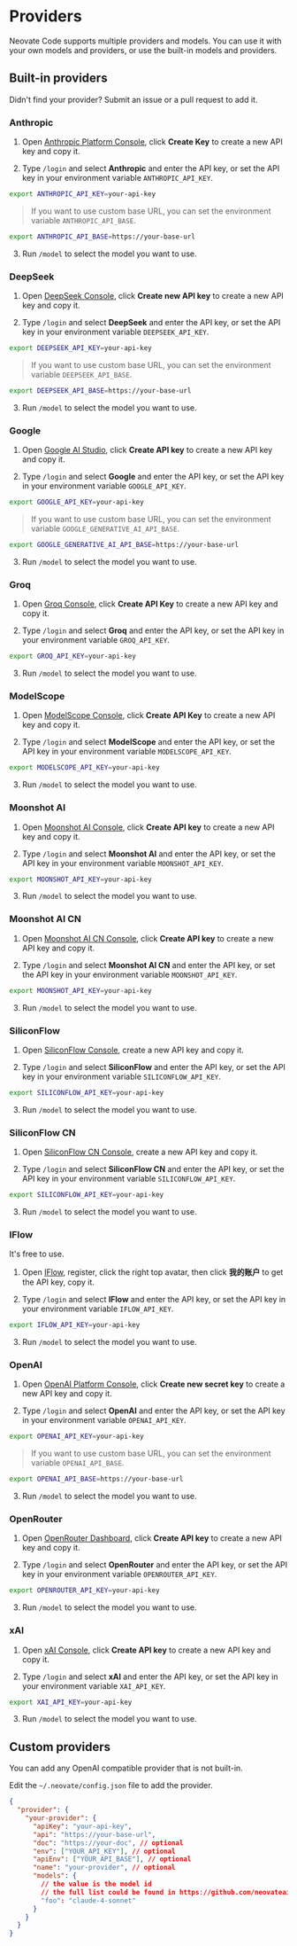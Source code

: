 
# Providers

Neovate Code supports multiple providers and models. You can use it with your own models and providers, or use the built-in models and providers.

## Built-in providers

<Callout type="info">
  Didn't find your provider? Submit an issue or a pull request to add it.
</Callout>

### Anthropic

1. Open [Anthropic Platform Console](https://console.anthropic.com/settings/keys), click **Create Key** to create a new API key and copy it.

2. Type `/login` and select **Anthropic** and enter the API key, or set the API key in your environment variable `ANTHROPIC_API_KEY`.

```bash
export ANTHROPIC_API_KEY=your-api-key  
```

> If you want to use custom base URL, you can set the environment variable `ANTHROPIC_API_BASE`.

```bash
export ANTHROPIC_API_BASE=https://your-base-url
```

3. Run `/model` to select the model you want to use.

### DeepSeek

1. Open [DeepSeek Console](https://platform.deepseek.com/), click **Create new API key** to create a new API key and copy it.

2. Type `/login` and select **DeepSeek** and enter the API key, or set the API key in your environment variable `DEEPSEEK_API_KEY`.

```bash
export DEEPSEEK_API_KEY=your-api-key  
```

> If you want to use custom base URL, you can set the environment variable `DEEPSEEK_API_BASE`.

```bash
export DEEPSEEK_API_BASE=https://your-base-url
```

3. Run `/model` to select the model you want to use.

### Google

1. Open [Google AI Studio](https://aistudio.google.com/apikey), click **Create API key** to create a new API key and copy it.

2. Type `/login` and select **Google** and enter the API key, or set the API key in your environment variable `GOOGLE_API_KEY`.

```bash
export GOOGLE_API_KEY=your-api-key  
```

> If you want to use custom base URL, you can set the environment variable `GOOGLE_GENERATIVE_AI_API_BASE`.

```bash
export GOOGLE_GENERATIVE_AI_API_BASE=https://your-base-url
```

3. Run `/model` to select the model you want to use.

### Groq

1. Open [Groq Console](https://console.groq.com/), click **Create API Key** to create a new API key and copy it.

2. Type `/login` and select **Groq** and enter the API key, or set the API key in your environment variable `GROQ_API_KEY`.
```bash
export GROQ_API_KEY=your-api-key  
```

3. Run `/model` to select the model you want to use.

### ModelScope

1. Open [ModelScope Console](https://console.modelscope.cn/), click **Create API Key** to create a new API key and copy it.

2. Type `/login` and select **ModelScope** and enter the API key, or set the API key in your environment variable `MODELSCOPE_API_KEY`.

```bash
export MODELSCOPE_API_KEY=your-api-key
```

3. Run `/model` to select the model you want to use.

### Moonshot AI

1. Open [Moonshot AI Console](https://platform.moonshot.ai/console), click **Create API key** to create a new API key and copy it.

2. Type `/login` and select **Moonshot AI** and enter the API key, or set the API key in your environment variable `MOONSHOT_API_KEY`.

```bash
export MOONSHOT_API_KEY=your-api-key  
```

3. Run `/model` to select the model you want to use.

### Moonshot AI CN

1. Open [Moonshot AI CN Console](https://platform.moonshot.cn/console), click **Create API key** to create a new API key and copy it.

2. Type `/login` and select **Moonshot AI CN** and enter the API key, or set the API key in your environment variable `MOONSHOT_API_KEY`.

```bash
export MOONSHOT_API_KEY=your-api-key  
```

3. Run `/model` to select the model you want to use.

### SiliconFlow

1. Open [SiliconFlow Console](https://www.siliconflow.com/), create a new API key and copy it.

2. Type `/login` and select **SiliconFlow** and enter the API key, or set the API key in your environment variable `SILICONFLOW_API_KEY`.

```bash
export SILICONFLOW_API_KEY=your-api-key  
```

3. Run `/model` to select the model you want to use.

### SiliconFlow CN

1. Open [SiliconFlow CN Console](https://siliconflow.cn/), create a new API key and copy it.

2. Type `/login` and select **SiliconFlow CN** and enter the API key, or set the API key in your environment variable `SILICONFLOW_API_KEY`.

```bash
export SILICONFLOW_API_KEY=your-api-key  
```

3. Run `/model` to select the model you want to use.

### IFlow

<Callout>
  It's free to use.
</Callout>

1. Open [IFlow](https://iflow.cn/), register, click the right top avatar, then click **我的账户** to get the API key, copy it.

2. Type `/login` and select **IFlow** and enter the API key, or set the API key in your environment variable `IFLOW_API_KEY`.

```bash
export IFLOW_API_KEY=your-api-key  
```

3. Run `/model` to select the model you want to use.

### OpenAI

1. Open [OpenAI Platform Console](https://platform.openai.com/api-keys), click **Create new secret key** to create a new API key and copy it.

2. Type `/login` and select **OpenAI** and enter the API key, or set the API key in your environment variable `OPENAI_API_KEY`.

```bash
export OPENAI_API_KEY=your-api-key  
```

> If you want to use custom base URL, you can set the environment variable `OPENAI_API_BASE`.

```bash
export OPENAI_API_BASE=https://your-base-url
```

3. Run `/model` to select the model you want to use.

### OpenRouter

1. Open [OpenRouter Dashboard](https://openrouter.ai/settings/keys), click **Create API key** to create a new API key and copy it.

2. Type `/login` and select **OpenRouter** and enter the API key, or set the API key in your environment variable `OPENROUTER_API_KEY`.

```bash
export OPENROUTER_API_KEY=your-api-key  
```

3. Run `/model` to select the model you want to use.

### xAI

1. Open [xAI Console](https://console.x.ai/), click **Create API key** to create a new API key and copy it.

2. Type `/login` and select **xAI** and enter the API key, or set the API key in your environment variable `XAI_API_KEY`.

```bash
export XAI_API_KEY=your-api-key  
```

3. Run `/model` to select the model you want to use.

## Custom providers

You can add any OpenAI compatible provider that is not built-in.

Edit the `~/.neovate/config.json` file to add the provider.

```json
{
  "provider": {
    "your-provider": {
      "apiKey": "your-api-key",
      "api": "https://your-base-url",
      "doc": "https://your-doc", // optional
      "env": ["YOUR_API_KEY"], // optional
      "apiEnv": ["YOUR_API_BASE"], // optional
      "name": "your-provider", // optional
      "models": {
        // the value is the model id
        // the full list could be found in https://github.com/neovateai/neovate-code/blob/d1b8cc5/src/model.ts#L70
        "foo": "claude-4-sonnet"
      }
    }
  }
}
```

